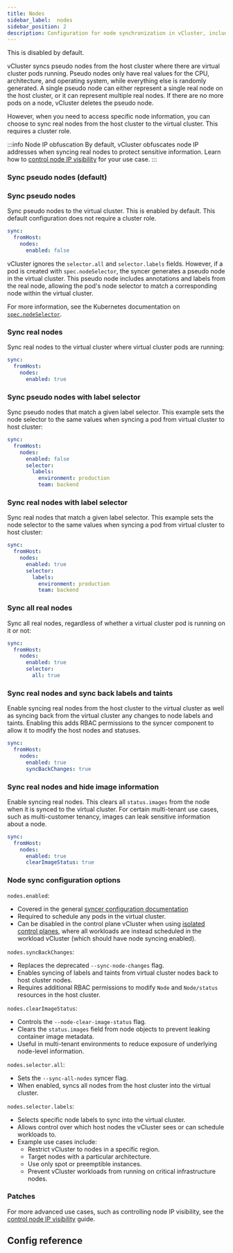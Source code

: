 ```yaml
---
title: Nodes
sidebar_label:  nodes
sidebar_position: 2
description: Configuration for node synchronization in vCluster, including pseudo and real node syncing options.
---
```



This is disabled by default.

vCluster syncs pseudo nodes from the host cluster where there are virtual cluster pods running. Pseudo nodes only have real values for the CPU, architecture, and operating system, while everything else is randomly generated. A single pseudo node can either represent a single real node on the host cluster, or it can represent multiple real nodes. If there are no more pods on a node, vCluster deletes the pseudo node.

However, when you need to access specific node information, you can choose to sync real nodes from the host cluster to the virtual cluster. This requires a cluster role.

:::info Node IP obfuscation
By default, vCluster obfuscates node IP addresses when syncing real nodes to protect sensitive information. Learn how to [control node IP visibility](../../../../learn-how-to/control-node-ip-visibility.mdx) for your use case.
:::

### Sync pseudo nodes (default)

### Sync pseudo nodes

Sync pseudo nodes to the virtual cluster. This is enabled by default. This default configuration does not require a cluster role.

```yaml
sync:
  fromHost:
    nodes:
      enabled: false
```

vCluster ignores the `selector.all` and `selector.labels` fields. However, if a pod is created with `spec.nodeSelector`, the syncer generates a pseudo node in the virtual cluster. This pseudo node includes annotations and labels from the real node, allowing the pod's node selector to match a corresponding node within the virtual cluster.

For more information, see the Kubernetes documentation on [`spec.nodeSelector`](https://kubernetes.io/docs/concepts/scheduling-eviction/assign-pod-node/#nodeselector).

### Sync real nodes

Sync real nodes to the virtual cluster where virtual cluster pods are running:

```yaml
sync:
  fromHost:
    nodes:
      enabled: true
```

### Sync pseudo nodes with label selector

Sync pseudo nodes that match a given label selector. This example sets the node selector to the same values when syncing a pod from virtual cluster to host cluster:

```yaml
sync:
  fromHost:
    nodes:
      enabled: false
      selector:
        labels:
          environment: production
          team: backend
```

### Sync real nodes with label selector

Sync real nodes that match a given label selector. This example sets the node selector to the same values when syncing a pod from virtual cluster to host cluster:
```YAML
sync:
  fromHost:
    nodes:
      enabled: true
      selector:
        labels:
          environment: production
          team: backend
```

### Sync all real nodes

Sync all real nodes, regardless of whether a virtual cluster pod is running on it or not:
```YAML
sync:
  fromHost:
    nodes:
      enabled: true
      selector:
        all: true
```

### Sync real nodes and sync back labels and taints

Enable syncing real nodes from the host cluster to the virtual cluster as well as syncing back from the virtual cluster any changes to node labels and taints. Enabling this adds RBAC permissions to the syncer component to allow it to modify the host nodes and statuses.
```YAML
sync:
  fromHost:
    nodes:
      enabled: true
      syncBackChanges: true
```

### Sync real nodes and hide image information

Enable syncing real nodes. This clears all `status.images` from the node when it is synced to the virtual cluster. For certain multi-tenant use cases, such as multi-customer tenancy, images can leak sensitive information about a node.
```YAML
sync:
  fromHost:
    nodes:
      enabled: true
      clearImageStatus: true
```

### Node sync configuration options

`nodes.enabled`:
- Covered in the general [syncer configuration documentation](/vcluster/configure/vcluster-yaml/sync/)
- Required to schedule any pods in the virtual cluster.
- Can be disabled in the control plane vCluster when using [isolated control planes](/vcluster/configure/vcluster-yaml/experimental/isolated-control-plane), where all workloads are instead scheduled in the workload vCluster (which should have node syncing enabled).

`nodes.syncBackChanges`:
- Replaces the deprecated `--sync-node-changes` flag.
- Enables syncing of labels and taints from virtual cluster nodes back to host cluster nodes.
- Requires additional RBAC permissions to modify `Node` and `Node/status` resources in the host cluster.

`nodes.clearImageStatus`:
- Controls the `--node-clear-image-status` flag.
- Clears the `status.images` field from node objects to prevent leaking container image metadata.
- Useful in multi-tenant environments to reduce exposure of underlying node-level information.

`nodes.selector.all`:
- Sets the `--sync-all-nodes` syncer flag.
- When enabled, syncs all nodes from the host cluster into the virtual cluster.

`nodes.selector.labels`:
- Selects specific node labels to sync into the virtual cluster.
- Allows control over which host nodes the vCluster sees or can schedule workloads to.
- Example use cases include:
  - Restrict vCluster to nodes in a specific region.
  - Target nodes with a particular architecture.
  - Use only spot or preemptible instances.
  - Prevent vCluster workloads from running on critical infrastructure nodes.

### Patches

<Patches resource="nodes" path="status.nodeInfo.operatingSystem" direction="fromHost"  />

For more advanced use cases, such as controlling node IP visibility, see the [control node IP visibility](../../../../learn-how-to/control-node-ip-visibility.mdx) guide.

## Config reference

<SyncNodes/>